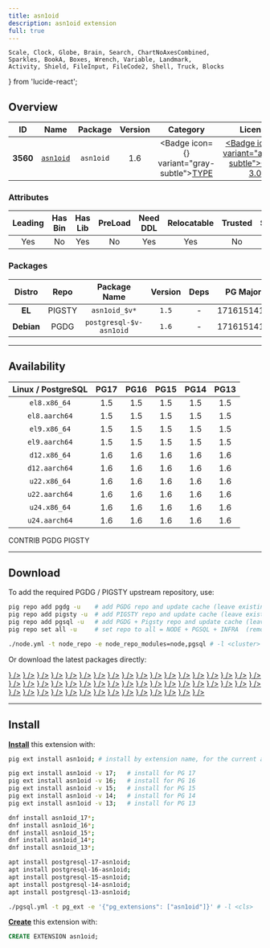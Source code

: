 ```yaml
---
title: asn1oid
description: asn1oid extension
full: true
---
```


    Scale, Clock, Globe, Brain, Search, ChartNoAxesCombined,
    Sparkles, BookA, Boxes, Wrench, Variable, Landmark,
    Activity, Shield, FileInput, FileCode2, Shell, Truck, Blocks
} from 'lucide-react';

## Overview

| <TooltipIconButton tooltip="Extension unique identifier" side="top">ID</TooltipIconButton> | <TooltipIconButton tooltip="Extension name" side="top">Name</TooltipIconButton> | <TooltipIconButton tooltip="Package name for installation" side="top">Package</TooltipIconButton> | <TooltipIconButton tooltip="Latest available extension version" side="top">Version</TooltipIconButton> | <TooltipIconButton tooltip="Extension category" side="top">Category</TooltipIconButton> | <TooltipIconButton tooltip="Open source license" side="top">License</TooltipIconButton> | <TooltipIconButton tooltip="Programming language" side="top">Lang</TooltipIconButton> |
|:--------:|:--------:|:----------:|:--------------:|:---------------------------------------:|:------------------------------------------------------:|:----:|
| **3560** | [`asn1oid`](https://github.com/df7cb/pgsql-asn1oid) | `asn1oid` | 1.6 | <Badge icon={<Boxes />} variant="gray-subtle"><a href="/ext/type" className="no-underline">TYPE</a></Badge> | <a href="/ext/list/license#gpl-30" className="no-underline"><Badge icon={<Scale />} variant="amber-subtle">GPL-3.0</Badge></a> | <a href="/ext/list/lang#c"><Badge icon={<FileCode2 />} variant="blue-subtle">C</Badge></a> |

### Attributes

| <TooltipIconButton tooltip="The Primary Leading extension in the Package" side="top">Leading</TooltipIconButton> | <TooltipIconButton tooltip="Contains binary utils" side="top">Has Bin</TooltipIconButton> | <TooltipIconButton tooltip="Contains .so shared library files" side="top">Has Lib</TooltipIconButton> | <TooltipIconButton tooltip="Requires preloading via shared_preload_libraries" side="top">PreLoad</TooltipIconButton> | <TooltipIconButton tooltip="Requires CREATE EXTENSION DDL command" side="top">Need DDL</TooltipIconButton> | <TooltipIconButton tooltip="Can be installed in any schema" side="top">Relocatable</TooltipIconButton> | <TooltipIconButton tooltip="Can be created by non-superuser" side="top">Trusted</TooltipIconButton> | <TooltipIconButton tooltip="Schemas used by this extension" side="top">Schemas</TooltipIconButton> |
|:-------:|:-------:|:-------:|:-------:|:--------:|:-----------:|:-------:|:-------:|
| Yes | No | Yes | No | Yes | Yes | No | - |

### Packages

| <TooltipIconButton tooltip="Linux distribution family, EL or Debian" side="top">Distro</TooltipIconButton> | <TooltipIconButton tooltip="Package repository" side="top">Repo</TooltipIconButton> | <TooltipIconButton tooltip="The RPM/DEB Package Name Pattern (replace $v with real pg major)" side="top">Package Name</TooltipIconButton> | <TooltipIconButton tooltip="Latest package version" side="top">Version</TooltipIconButton> | <TooltipIconButton tooltip="RPM/DEB Package dependencies" side="top">Deps</TooltipIconButton> | <TooltipIconButton tooltip="Available in these PostgreSQL Major Versions" side="top">PG Major</TooltipIconButton> |
|:----------:|:--------:|:------------------------:|:-----------:|:------------:|:------------------:|
|   **EL**   | <Badge variant="amber-subtle"><span className="font-bold">PIGSTY</span></Badge> | `asn1oid_$v*` | `1.5` | - | <Badge variant="green-subtle">17</Badge><Badge variant="green-subtle">16</Badge><Badge variant="green-subtle">15</Badge><Badge variant="green-subtle">14</Badge><Badge variant="green-subtle">13</Badge> |
| **Debian** | <Badge variant="blue-subtle"><span className="font-bold">PGDG</span></Badge> | `postgresql-$v-asn1oid` | `1.6` | - | <Badge variant="green-subtle">17</Badge><Badge variant="green-subtle">16</Badge><Badge variant="green-subtle">15</Badge><Badge variant="green-subtle">14</Badge><Badge variant="green-subtle">13</Badge> |



------

## Availability

| <TooltipIconButton tooltip="Linux Distro Arch / PostgreSQL Major Version" side="top">Linux / PostgreSQL </TooltipIconButton> | **PG17** | **PG16** | **PG15** | **PG14** | **PG13** |
|:-----:|:-----:|:-----:|:-----:|:-----:|:-----:|
| `el8.x86_64` | <Badge variant="amber-subtle">1.5</Badge> | <Badge variant="amber-subtle">1.5</Badge> | <Badge variant="amber-subtle">1.5</Badge> | <Badge variant="amber-subtle">1.5</Badge> | <Badge variant="amber-subtle">1.5</Badge> |
| `el8.aarch64` | <Badge variant="amber-subtle">1.5</Badge> | <Badge variant="amber-subtle">1.5</Badge> | <Badge variant="amber-subtle">1.5</Badge> | <Badge variant="amber-subtle">1.5</Badge> | <Badge variant="amber-subtle">1.5</Badge> |
| `el9.x86_64` | <Badge variant="amber-subtle">1.5</Badge> | <Badge variant="amber-subtle">1.5</Badge> | <Badge variant="amber-subtle">1.5</Badge> | <Badge variant="amber-subtle">1.5</Badge> | <Badge variant="amber-subtle">1.5</Badge> |
| `el9.aarch64` | <Badge variant="amber-subtle">1.5</Badge> | <Badge variant="amber-subtle">1.5</Badge> | <Badge variant="amber-subtle">1.5</Badge> | <Badge variant="amber-subtle">1.5</Badge> | <Badge variant="amber-subtle">1.5</Badge> |
| `d12.x86_64` | <Badge variant="blue-subtle">1.6</Badge> | <Badge variant="blue-subtle">1.6</Badge> | <Badge variant="blue-subtle">1.6</Badge> | <Badge variant="blue-subtle">1.6</Badge> | <Badge variant="blue-subtle">1.6</Badge> |
| `d12.aarch64` | <Badge variant="blue-subtle">1.6</Badge> | <Badge variant="blue-subtle">1.6</Badge> | <Badge variant="blue-subtle">1.6</Badge> | <Badge variant="blue-subtle">1.6</Badge> | <Badge variant="blue-subtle">1.6</Badge> |
| `u22.x86_64` | <Badge variant="blue-subtle">1.6</Badge> | <Badge variant="blue-subtle">1.6</Badge> | <Badge variant="blue-subtle">1.6</Badge> | <Badge variant="blue-subtle">1.6</Badge> | <Badge variant="blue-subtle">1.6</Badge> |
| `u22.aarch64` | <Badge variant="blue-subtle">1.6</Badge> | <Badge variant="blue-subtle">1.6</Badge> | <Badge variant="blue-subtle">1.6</Badge> | <Badge variant="blue-subtle">1.6</Badge> | <Badge variant="blue-subtle">1.6</Badge> |
| `u24.x86_64` | <Badge variant="blue-subtle">1.6</Badge> | <Badge variant="blue-subtle">1.6</Badge> | <Badge variant="blue-subtle">1.6</Badge> | <Badge variant="blue-subtle">1.6</Badge> | <Badge variant="blue-subtle">1.6</Badge> |
| `u24.aarch64` | <Badge variant="blue-subtle">1.6</Badge> | <Badge variant="blue-subtle">1.6</Badge> | <Badge variant="blue-subtle">1.6</Badge> | <Badge variant="blue-subtle">1.6</Badge> | <Badge variant="blue-subtle">1.6</Badge> |

<Badge variant="green-subtle"><span className="font-black">CONTRIB</span></Badge> <Badge variant="blue-subtle"><span className="font-black">PGDG</span></Badge> <Badge variant="amber-subtle"><span className="font-black">PIGSTY</span></Badge>

------

## Download

To add the required PGDG / PIGSTY upstream repository, use:

```bash tab="pig"
pig repo add pgdg -u    # add PGDG repo and update cache (leave existing repos)
pig repo add pigsty -u  # add PIGSTY repo and update cache (leave existing repos)
pig repo add pgsql -u   # add PGDG + Pigsty repo and update cache (leave existing repos)
pig repo set all -u     # set repo to all = NODE + PGSQL + INFRA  (remove existing repos)
```
```bash tab="pigsty"
./node.yml -t node_repo -e node_repo_modules=node,pgsql # -l <cluster>
```

Or download the latest packages directly:

<Files>
    <Folder name="el8.x86_64">
        <a href="https://repo.pigsty.io/yum/pgsql/el8.x86_64/asn1oid_17-1.5-1PIGSTY.el8.x86_64.rpm"><File name="asn1oid_17-1.5-1PIGSTY.el8.x86_64.rpm" icon={<Package className="text-emerald-500" />} /></a>
        <a href="https://repo.pigsty.io/yum/pgsql/el8.x86_64/asn1oid_16-1.5-1PIGSTY.el8.x86_64.rpm"><File name="asn1oid_16-1.5-1PIGSTY.el8.x86_64.rpm" icon={<Package className="text-emerald-500" />} /></a>
        <a href="https://repo.pigsty.io/yum/pgsql/el8.x86_64/asn1oid_15-1.5-1PIGSTY.el8.x86_64.rpm"><File name="asn1oid_15-1.5-1PIGSTY.el8.x86_64.rpm" icon={<Package className="text-emerald-500" />} /></a>
        <a href="https://repo.pigsty.io/yum/pgsql/el8.x86_64/asn1oid_14-1.5-1PIGSTY.el8.x86_64.rpm"><File name="asn1oid_14-1.5-1PIGSTY.el8.x86_64.rpm" icon={<Package className="text-emerald-500" />} /></a>
        <a href="https://repo.pigsty.io/yum/pgsql/el8.x86_64/asn1oid_13-1.5-1PIGSTY.el8.x86_64.rpm"><File name="asn1oid_13-1.5-1PIGSTY.el8.x86_64.rpm" icon={<Package className="text-emerald-500" />} /></a>
    </Folder>
    <Folder name="el8.aarch64">
        <a href="https://repo.pigsty.io/yum/pgsql/el8.aarch64/asn1oid_17-1.5-1PIGSTY.el8.aarch64.rpm"><File name="asn1oid_17-1.5-1PIGSTY.el8.aarch64.rpm" icon={<Package className="text-orange-500" />} /></a>
        <a href="https://repo.pigsty.io/yum/pgsql/el8.aarch64/asn1oid_16-1.5-1PIGSTY.el8.aarch64.rpm"><File name="asn1oid_16-1.5-1PIGSTY.el8.aarch64.rpm" icon={<Package className="text-orange-500" />} /></a>
        <a href="https://repo.pigsty.io/yum/pgsql/el8.aarch64/asn1oid_15-1.5-1PIGSTY.el8.aarch64.rpm"><File name="asn1oid_15-1.5-1PIGSTY.el8.aarch64.rpm" icon={<Package className="text-orange-500" />} /></a>
        <a href="https://repo.pigsty.io/yum/pgsql/el8.aarch64/asn1oid_14-1.5-1PIGSTY.el8.aarch64.rpm"><File name="asn1oid_14-1.5-1PIGSTY.el8.aarch64.rpm" icon={<Package className="text-orange-500" />} /></a>
        <a href="https://repo.pigsty.io/yum/pgsql/el8.aarch64/asn1oid_13-1.5-1PIGSTY.el8.aarch64.rpm"><File name="asn1oid_13-1.5-1PIGSTY.el8.aarch64.rpm" icon={<Package className="text-orange-500" />} /></a>
    </Folder>
    <Folder name="el9.x86_64">
        <a href="https://repo.pigsty.io/yum/pgsql/el9.x86_64/asn1oid_17-1.5-1PIGSTY.el9.x86_64.rpm"><File name="asn1oid_17-1.5-1PIGSTY.el9.x86_64.rpm" icon={<Package className="text-emerald-500" />} /></a>
        <a href="https://repo.pigsty.io/yum/pgsql/el9.x86_64/asn1oid_16-1.5-1PIGSTY.el9.x86_64.rpm"><File name="asn1oid_16-1.5-1PIGSTY.el9.x86_64.rpm" icon={<Package className="text-emerald-500" />} /></a>
        <a href="https://repo.pigsty.io/yum/pgsql/el9.x86_64/asn1oid_15-1.5-1PIGSTY.el9.x86_64.rpm"><File name="asn1oid_15-1.5-1PIGSTY.el9.x86_64.rpm" icon={<Package className="text-emerald-500" />} /></a>
        <a href="https://repo.pigsty.io/yum/pgsql/el9.x86_64/asn1oid_14-1.5-1PIGSTY.el9.x86_64.rpm"><File name="asn1oid_14-1.5-1PIGSTY.el9.x86_64.rpm" icon={<Package className="text-emerald-500" />} /></a>
        <a href="https://repo.pigsty.io/yum/pgsql/el9.x86_64/asn1oid_13-1.5-1PIGSTY.el9.x86_64.rpm"><File name="asn1oid_13-1.5-1PIGSTY.el9.x86_64.rpm" icon={<Package className="text-emerald-500" />} /></a>
    </Folder>
    <Folder name="el9.aarch64">
        <a href="https://repo.pigsty.io/yum/pgsql/el9.aarch64/asn1oid_17-1.5-1PIGSTY.el9.aarch64.rpm"><File name="asn1oid_17-1.5-1PIGSTY.el9.aarch64.rpm" icon={<Package className="text-orange-500" />} /></a>
        <a href="https://repo.pigsty.io/yum/pgsql/el9.aarch64/asn1oid_16-1.5-1PIGSTY.el9.aarch64.rpm"><File name="asn1oid_16-1.5-1PIGSTY.el9.aarch64.rpm" icon={<Package className="text-orange-500" />} /></a>
        <a href="https://repo.pigsty.io/yum/pgsql/el9.aarch64/asn1oid_15-1.5-1PIGSTY.el9.aarch64.rpm"><File name="asn1oid_15-1.5-1PIGSTY.el9.aarch64.rpm" icon={<Package className="text-orange-500" />} /></a>
        <a href="https://repo.pigsty.io/yum/pgsql/el9.aarch64/asn1oid_14-1.5-1PIGSTY.el9.aarch64.rpm"><File name="asn1oid_14-1.5-1PIGSTY.el9.aarch64.rpm" icon={<Package className="text-orange-500" />} /></a>
        <a href="https://repo.pigsty.io/yum/pgsql/el9.aarch64/asn1oid_13-1.5-1PIGSTY.el9.aarch64.rpm"><File name="asn1oid_13-1.5-1PIGSTY.el9.aarch64.rpm" icon={<Package className="text-orange-500" />} /></a>
    </Folder>
    <Folder name="d12.x86_64">
        <a href="https://apt.postgresql.org/pub/repos/apt/pool/main/p/pgsql-asn1oid/postgresql-17-asn1oid_1.6-2.pgdg120+1_arm64.deb"><File name="postgresql-17-asn1oid_1.6-2.pgdg120+1_arm64.deb" icon={<Box className="text-emerald-500" />} /></a>
        <a href="https://apt.postgresql.org/pub/repos/apt/pool/main/p/pgsql-asn1oid/postgresql-16-asn1oid_1.6-2.pgdg120+1_arm64.deb"><File name="postgresql-16-asn1oid_1.6-2.pgdg120+1_arm64.deb" icon={<Box className="text-emerald-500" />} /></a>
        <a href="https://apt.postgresql.org/pub/repos/apt/pool/main/p/pgsql-asn1oid/postgresql-15-asn1oid_1.6-2.pgdg120+1_arm64.deb"><File name="postgresql-15-asn1oid_1.6-2.pgdg120+1_arm64.deb" icon={<Box className="text-emerald-500" />} /></a>
        <a href="https://apt.postgresql.org/pub/repos/apt/pool/main/p/pgsql-asn1oid/postgresql-14-asn1oid_1.6-2.pgdg120+1_arm64.deb"><File name="postgresql-14-asn1oid_1.6-2.pgdg120+1_arm64.deb" icon={<Box className="text-emerald-500" />} /></a>
        <a href="https://apt.postgresql.org/pub/repos/apt/pool/main/p/pgsql-asn1oid/postgresql-13-asn1oid_1.6-2.pgdg120+1_arm64.deb"><File name="postgresql-13-asn1oid_1.6-2.pgdg120+1_arm64.deb" icon={<Box className="text-emerald-500" />} /></a>
    </Folder>
    <Folder name="d12.aarch64">
        <a href="https://apt.postgresql.org/pub/repos/apt/pool/main/p/pgsql-asn1oid/postgresql-17-asn1oid_1.6-2.pgdg120+1_amd64.deb"><File name="postgresql-17-asn1oid_1.6-2.pgdg120+1_amd64.deb" icon={<Box className="text-orange-500" />} /></a>
        <a href="https://apt.postgresql.org/pub/repos/apt/pool/main/p/pgsql-asn1oid/postgresql-16-asn1oid_1.6-2.pgdg120+1_amd64.deb"><File name="postgresql-16-asn1oid_1.6-2.pgdg120+1_amd64.deb" icon={<Box className="text-orange-500" />} /></a>
        <a href="https://apt.postgresql.org/pub/repos/apt/pool/main/p/pgsql-asn1oid/postgresql-15-asn1oid_1.6-2.pgdg120+1_amd64.deb"><File name="postgresql-15-asn1oid_1.6-2.pgdg120+1_amd64.deb" icon={<Box className="text-orange-500" />} /></a>
        <a href="https://apt.postgresql.org/pub/repos/apt/pool/main/p/pgsql-asn1oid/postgresql-14-asn1oid_1.6-2.pgdg120+1_amd64.deb"><File name="postgresql-14-asn1oid_1.6-2.pgdg120+1_amd64.deb" icon={<Box className="text-orange-500" />} /></a>
        <a href="https://apt.postgresql.org/pub/repos/apt/pool/main/p/pgsql-asn1oid/postgresql-13-asn1oid_1.6-2.pgdg120+1_amd64.deb"><File name="postgresql-13-asn1oid_1.6-2.pgdg120+1_amd64.deb" icon={<Box className="text-orange-500" />} /></a>
    </Folder>
    <Folder name="u22.x86_64">
        <a href="https://apt.postgresql.org/pub/repos/apt/pool/main/p/pgsql-asn1oid/postgresql-17-asn1oid_1.6-2.pgdg22.04+1_amd64.deb"><File name="postgresql-17-asn1oid_1.6-2.pgdg22.04+1_amd64.deb" icon={<Box className="text-emerald-500" />} /></a>
        <a href="https://apt.postgresql.org/pub/repos/apt/pool/main/p/pgsql-asn1oid/postgresql-16-asn1oid_1.6-2.pgdg22.04+1_amd64.deb"><File name="postgresql-16-asn1oid_1.6-2.pgdg22.04+1_amd64.deb" icon={<Box className="text-emerald-500" />} /></a>
        <a href="https://apt.postgresql.org/pub/repos/apt/pool/main/p/pgsql-asn1oid/postgresql-15-asn1oid_1.6-2.pgdg22.04+1_amd64.deb"><File name="postgresql-15-asn1oid_1.6-2.pgdg22.04+1_amd64.deb" icon={<Box className="text-emerald-500" />} /></a>
        <a href="https://apt.postgresql.org/pub/repos/apt/pool/main/p/pgsql-asn1oid/postgresql-14-asn1oid_1.6-2.pgdg22.04+1_amd64.deb"><File name="postgresql-14-asn1oid_1.6-2.pgdg22.04+1_amd64.deb" icon={<Box className="text-emerald-500" />} /></a>
        <a href="https://apt.postgresql.org/pub/repos/apt/pool/main/p/pgsql-asn1oid/postgresql-13-asn1oid_1.6-2.pgdg22.04+1_amd64.deb"><File name="postgresql-13-asn1oid_1.6-2.pgdg22.04+1_amd64.deb" icon={<Box className="text-emerald-500" />} /></a>
    </Folder>
    <Folder name="u22.aarch64">
        <a href="https://apt.postgresql.org/pub/repos/apt/pool/main/p/pgsql-asn1oid/postgresql-17-asn1oid_1.6-2.pgdg22.04+1_arm64.deb"><File name="postgresql-17-asn1oid_1.6-2.pgdg22.04+1_arm64.deb" icon={<Box className="text-orange-500" />} /></a>
        <a href="https://apt.postgresql.org/pub/repos/apt/pool/main/p/pgsql-asn1oid/postgresql-16-asn1oid_1.6-2.pgdg22.04+1_arm64.deb"><File name="postgresql-16-asn1oid_1.6-2.pgdg22.04+1_arm64.deb" icon={<Box className="text-orange-500" />} /></a>
        <a href="https://apt.postgresql.org/pub/repos/apt/pool/main/p/pgsql-asn1oid/postgresql-15-asn1oid_1.6-2.pgdg22.04+1_arm64.deb"><File name="postgresql-15-asn1oid_1.6-2.pgdg22.04+1_arm64.deb" icon={<Box className="text-orange-500" />} /></a>
        <a href="https://apt.postgresql.org/pub/repos/apt/pool/main/p/pgsql-asn1oid/postgresql-14-asn1oid_1.6-2.pgdg22.04+1_arm64.deb"><File name="postgresql-14-asn1oid_1.6-2.pgdg22.04+1_arm64.deb" icon={<Box className="text-orange-500" />} /></a>
        <a href="https://apt.postgresql.org/pub/repos/apt/pool/main/p/pgsql-asn1oid/postgresql-13-asn1oid_1.6-2.pgdg22.04+1_arm64.deb"><File name="postgresql-13-asn1oid_1.6-2.pgdg22.04+1_arm64.deb" icon={<Box className="text-orange-500" />} /></a>
    </Folder>
    <Folder name="u24.x86_64">
        <a href="https://apt.postgresql.org/pub/repos/apt/pool/main/p/pgsql-asn1oid/postgresql-17-asn1oid_1.6-2.pgdg24.04+1_amd64.deb"><File name="postgresql-17-asn1oid_1.6-2.pgdg24.04+1_amd64.deb" icon={<Box className="text-emerald-500" />} /></a>
        <a href="https://apt.postgresql.org/pub/repos/apt/pool/main/p/pgsql-asn1oid/postgresql-16-asn1oid_1.6-2.pgdg24.04+1_amd64.deb"><File name="postgresql-16-asn1oid_1.6-2.pgdg24.04+1_amd64.deb" icon={<Box className="text-emerald-500" />} /></a>
        <a href="https://apt.postgresql.org/pub/repos/apt/pool/main/p/pgsql-asn1oid/postgresql-15-asn1oid_1.6-2.pgdg24.04+1_amd64.deb"><File name="postgresql-15-asn1oid_1.6-2.pgdg24.04+1_amd64.deb" icon={<Box className="text-emerald-500" />} /></a>
        <a href="https://apt.postgresql.org/pub/repos/apt/pool/main/p/pgsql-asn1oid/postgresql-14-asn1oid_1.6-2.pgdg24.04+1_amd64.deb"><File name="postgresql-14-asn1oid_1.6-2.pgdg24.04+1_amd64.deb" icon={<Box className="text-emerald-500" />} /></a>
        <a href="https://apt.postgresql.org/pub/repos/apt/pool/main/p/pgsql-asn1oid/postgresql-13-asn1oid_1.6-2.pgdg24.04+1_amd64.deb"><File name="postgresql-13-asn1oid_1.6-2.pgdg24.04+1_amd64.deb" icon={<Box className="text-emerald-500" />} /></a>
    </Folder>
    <Folder name="u24.aarch64">
        <a href="https://apt.postgresql.org/pub/repos/apt/pool/main/p/pgsql-asn1oid/postgresql-17-asn1oid_1.6-2.pgdg24.04+1_arm64.deb"><File name="postgresql-17-asn1oid_1.6-2.pgdg24.04+1_arm64.deb" icon={<Box className="text-orange-500" />} /></a>
        <a href="https://apt.postgresql.org/pub/repos/apt/pool/main/p/pgsql-asn1oid/postgresql-16-asn1oid_1.6-2.pgdg24.04+1_arm64.deb"><File name="postgresql-16-asn1oid_1.6-2.pgdg24.04+1_arm64.deb" icon={<Box className="text-orange-500" />} /></a>
        <a href="https://apt.postgresql.org/pub/repos/apt/pool/main/p/pgsql-asn1oid/postgresql-15-asn1oid_1.6-2.pgdg24.04+1_arm64.deb"><File name="postgresql-15-asn1oid_1.6-2.pgdg24.04+1_arm64.deb" icon={<Box className="text-orange-500" />} /></a>
        <a href="https://apt.postgresql.org/pub/repos/apt/pool/main/p/pgsql-asn1oid/postgresql-14-asn1oid_1.6-2.pgdg24.04+1_arm64.deb"><File name="postgresql-14-asn1oid_1.6-2.pgdg24.04+1_arm64.deb" icon={<Box className="text-orange-500" />} /></a>
        <a href="https://apt.postgresql.org/pub/repos/apt/pool/main/p/pgsql-asn1oid/postgresql-13-asn1oid_1.6-2.pgdg24.04+1_arm64.deb"><File name="postgresql-13-asn1oid_1.6-2.pgdg24.04+1_arm64.deb" icon={<Box className="text-orange-500" />} /></a>
    </Folder>
</Files>

------

## Install

[**Install**](/docs/pgsql/extension/install) this extension with:

```bash tab="pig"
pig ext install asn1oid; # install by extension name, for the current active PG version

pig ext install asn1oid -v 17;   # install for PG 17
pig ext install asn1oid -v 16;   # install for PG 16
pig ext install asn1oid -v 15;   # install for PG 15
pig ext install asn1oid -v 14;   # install for PG 14
pig ext install asn1oid -v 13;   # install for PG 13
```
```bash tab="yum" 
dnf install asn1oid_17*;
dnf install asn1oid_16*;
dnf install asn1oid_15*;
dnf install asn1oid_14*;
dnf install asn1oid_13*;
```
```bash tab="apt" 
apt install postgresql-17-asn1oid;
apt install postgresql-16-asn1oid;
apt install postgresql-15-asn1oid;
apt install postgresql-14-asn1oid;
apt install postgresql-13-asn1oid;
```
```bash tab="ansible"
./pgsql.yml -t pg_ext -e '{"pg_extensions": ["asn1oid"]}' # -l <cls>
```

[**Create**](/docs/pgsql/extension/create) this extension with:

```sql
CREATE EXTENSION asn1oid;
```


